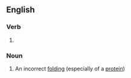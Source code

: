 ==English==

===Verb===
{{head|en|present participle}}

# {{present participle of|misfold|lang=en|nocat=1}}

===Noun===
{{en-noun}}

# An incorrect [[folding]] (especially of a [[protein]])